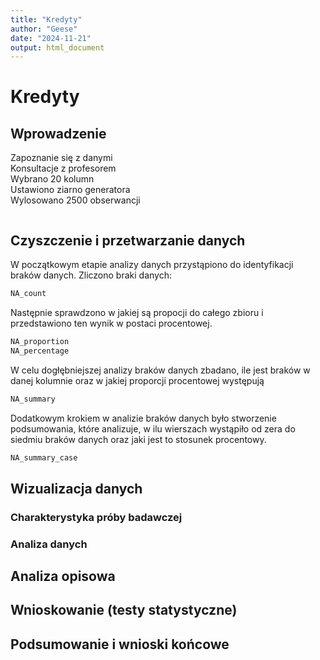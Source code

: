 ```yaml
---
title: "Kredyty"
author: "Geese"
date: "2024-11-21"
output: html_document
---
```


# Kredyty

## Wprowadzenie

Zapoznanie się z danymi\
Konsultacje z profesorem\
Wybrano 20 kolumn\
Ustawiono ziarno generatora\
Wylosowano 2500 obserwancji

```r

```

## Czyszczenie i przetwarzanie danych

W początkowym etapie analizy danych przystąpiono do identyfikacji braków danych. Zliczono braki danych:

```r
NA_count
```

Następnie sprawdzono w jakiej są propocji do całego zbioru i przedstawiono ten wynik w postaci procentowej.

```r
NA_proportion
NA_percentage
```

W celu dogłębniejszej analizy braków danych zbadano, ile jest braków w danej kolumnie oraz w jakiej proporcji procentowej występują

```r
NA_summary
```

Dodatkowym krokiem w analizie braków danych było stworzenie podsumowania, które analizuje, w ilu wierszach wystąpiło od zera do siedmiu braków danych oraz jaki jest to stosunek procentowy.
```r
NA_summary_case
```



## Wizualizacja danych

### Charakterystyka próby badawczej

### Analiza danych

## Analiza opisowa

## Wnioskowanie (testy statystyczne)

## Podsumowanie i wnioski końcowe
